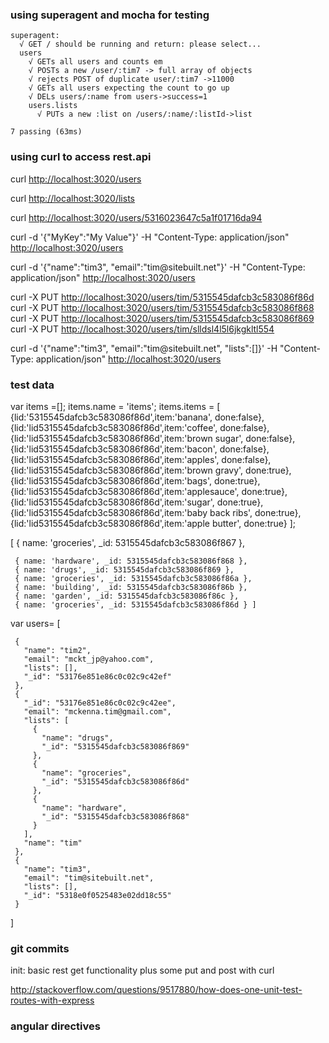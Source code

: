 ===using superagent and mocha for testing===

 superagent:
   √ GET / should be running and return: please select...
   users
     √ GETs all users and counts em
     √ POSTs a new /user/:tim7 -> full array of objects
     √ rejects POST of duplicate user/:tim7 ->11000
     √ GETs all users expecting the count to go up
     √ DELs users/:name from users->success=1
     users.lists
       √ PUTs a new :list on /users/:name/:listId->list


 7 passing (63ms)


===using curl to access rest.api===
curl http://localhost:3020/users

curl http://localhost:3020/lists

curl http://localhost:3020/users/5316023647c5a1f01716da94

curl -d '{"MyKey":"My Value"}' -H "Content-Type: application/json" http://localhost:3020/users

curl -d '{"name":"tim3", "email":"tim@sitebuilt.net"}' -H "Content-Type: application/json" http://localhost:3020/users

curl -X PUT http://localhost:3020/users/tim/5315545dafcb3c583086f86d
curl -X PUT http://localhost:3020/users/tim/5315545dafcb3c583086f868
curl -X PUT http://localhost:3020/users/tim/5315545dafcb3c583086f869
curl -X PUT http://localhost:3020/users/tim/slldsl4l5l6jkgkltl554

curl -d '{"name":"tim3", "email":"tim@sitebuilt.net", "lists":[]}' -H "Content-Type: application/json" http://localhost:3020/users

===test data===
var items =[];
items.name = 'items';
items.items = [   
{lid:'5315545dafcb3c583086f86d',item:'banana', done:false},
{lid:'lid5315545dafcb3c583086f86d',item:'coffee', done:false},
{lid:'lid5315545dafcb3c583086f86d',item:'brown sugar', done:false},
{lid:'lid5315545dafcb3c583086f86d',item:'bacon', done:false},
{lid:'lid5315545dafcb3c583086f86d',item:'apples', done:false},
{lid:'lid5315545dafcb3c583086f86d',item:'brown gravy', done:true},
{lid:'lid5315545dafcb3c583086f86d',item:'bags', done:true},
{lid:'lid5315545dafcb3c583086f86d',item:'applesauce', done:true},
{lid:'lid5315545dafcb3c583086f86d',item:'sugar', done:true},
{lid:'lid5315545dafcb3c583086f86d',item:'baby back ribs', done:true},
{lid:'lid5315545dafcb3c583086f86d',item:'apple butter', done:true}
];

[ { name: 'groceries', _id: 5315545dafcb3c583086f867 },
  { name: 'hardware', _id: 5315545dafcb3c583086f868 },
  { name: 'drugs', _id: 5315545dafcb3c583086f869 },
  { name: 'groceries', _id: 5315545dafcb3c583086f86a },
  { name: 'building', _id: 5315545dafcb3c583086f86b },
  { name: 'garden', _id: 5315545dafcb3c583086f86c },
  { name: 'groceries', _id: 5315545dafcb3c583086f86d } ]

var users=
[
  {
    "name": "tim2",
    "email": "mckt_jp@yahoo.com",
    "lists": [],
    "_id": "53176e851e86c0c02c9c42ef"
  },
  {
    "_id": "53176e851e86c0c02c9c42ee",
    "email": "mckenna.tim@gmail.com",
    "lists": [
      {
        "name": "drugs",
        "_id": "5315545dafcb3c583086f869"
      },
      {
        "name": "groceries",
        "_id": "5315545dafcb3c583086f86d"
      },
      {
        "name": "hardware",
        "_id": "5315545dafcb3c583086f868"
      }
    ],
    "name": "tim"
  },
  {
    "name": "tim3",
    "email": "tim@sitebuilt.net",
    "lists": [],
    "_id": "5318e0f0525483e02dd18c55"
  }
]


===git commits===

;init: basic rest get functionality plus some put and post with curl 

http://stackoverflow.com/questions/9517880/how-does-one-unit-test-routes-with-express

===angular directives===
